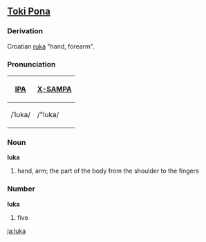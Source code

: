 == [[Toki Pona]] == 
===Derivation===
Croatian [[ruka]] "hand, forearm".

===Pronunciation===
{| border=1 cellpadding=5
! [[w:International Phonetic Alphabet|IPA]] !! [[w:X-SAMPA|X-SAMPA]]
|-
| /ˈluka/ || /"luka/
|}

=== Noun === 
'''luka'''
# hand, arm; the part of the body from the shoulder to the fingers

=== Number ===
'''luka''' 
# five

[[ja:luka]]